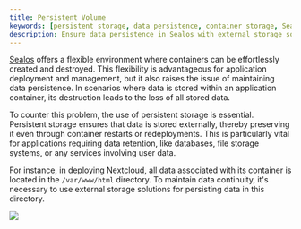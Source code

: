 ```yaml
---
title: Persistent Volume
keywords: [persistent storage, data persistence, container storage, Sealos, external storage, container deployment, data retention, Nextcloud, application container]
description: Ensure data persistence in Sealos with external storage solutions, maintaining data continuity even through container restarts or redeployments.
---
```


[Sealos](https://usw.sealos.io) offers a flexible environment where containers can be effortlessly created and
destroyed. This flexibility is advantageous for application deployment and management, but it also raises the issue of
maintaining data persistence. In scenarios where data is stored within an application container, its destruction leads
to the loss of all stored data.

To counter this problem, the use of persistent storage is essential. Persistent storage ensures that data is stored
externally, thereby preserving it even through container restarts or redeployments. This is particularly vital for
applications requiring data retention, like databases, file storage systems, or any services involving user data.

For instance, in deploying Nextcloud, all data associated with its container is located in the `/var/www/html`
directory. To maintain data continuity, it's necessary to use external storage solutions for persisting data in this
directory.

![](./images/sealos-add-storage.png)